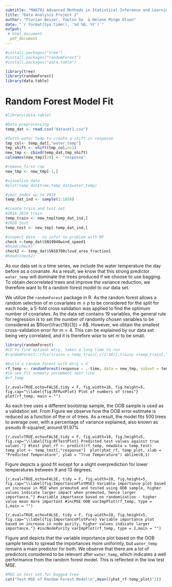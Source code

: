 ```yaml
---
subtitle: "MA8701 Advanced Methods in Statistical Inference and Learning V2021"
title: "Data Analysis Project 2"
author: "Florian Beiser, Yaolin Ge  & Helene Minge Olsen"
date: "`r format(Sys.time(), '%d %B, %Y')`"
output: 
 # html_document
  pdf_document
---
```

  

```r
#install.packages("tree")
#install.packages("randomForest")
#install.packages("data.table")

library(tree)
library(randomForest)
library(data.table)
```

# Random Forest Model Fit 

```r
#library(data.table)

#Data preprocessing
temp_dat <- read.csv("dataset1.csv")

#fetch water temp to create a shift in response 
tmp_col<- temp_dat[,"water_temp"]
tmp_shift <- shift(tmp_col,n=1)
new_tmp <- cbind(temp_dat,tmp_shift)
colnames(new_tmp)[19] <- "response"

#remove first row
new_tmp <- new_tmp[-1,]

#visualize data
#plot(temp_dat$time,temp_dat$water_temp)

#year index up to 2019
temp_dat_ind <- sample(1:1858)

#create train and test set
#2016-2019 train
temp_train <- new_tmp[temp_dat_ind,]
#2020 test
temp_test <- new_tmp[-temp_dat_ind,]

#inspect data - no info? no problem with RF
check <-temp_dat$SN19940wind_speed1
#head(check)
check2 <- temp_dat$SN18700cloud_area_fraction1
#head(check2)
```
As our data set is a time series, we include the water temperature the day before as a covariate. As a result, we know that this strong predictor `water_temp` will dominate the trees produced if we choose to use bagging. To obtain decorrelated trees and improve the variance reduction, we therefore want to fit a random forest model to our data set. 

We utilize the `randomForest` package in R. As the random forest allows a random selection of $m$ covariates $m \leq p$ to be considered for the split for each node, a 5-fold cross validation was applied to find the optimum number of covariates. As the data set contains 19 variables, the general rule for regression is to set the number of randomly chosen variables to be considered as $floor(\frac{19}{3}) = 6$. However, we obtain the smallest cross-validation error for $m=4$. This can be explained by our data set being very correlated, and it is therefore wise to set $m$ to be small. 

```r
library(randomForest)
#CV to find optimal mtry, takes a long time to run 
#randomForest::rfcv(trainx = temp_train[,c(2:18)],trainy =temp_train[,"response"])

#build a random forest with mtry = 4 
rf_temp <- randomForest(response ~ .-time, data = new_tmp, subset = temp_dat_ind, mtry =4, importance= TRUE)
#to see fit summary uncomment next line
#rf_temp

```

```{r,eval=TRUE,echo=FALSE,tidy = F, fig.width=10, fig.height=5, fig.cap="\\label{fig:RFRunPlot} Plot of numbers of trees"}
plot(rf_temp, main = "")
```

As each tree uses a different bootstrap sample, the OOB sample is used as a validation set. From Figure \ref{fig:RFRunPlot} we observe how the OOB error estimate is reduced as a function of the nr of trees. As a result, the model fits 500 trees to average over, with a percentage of variance explained, also known as pseudo R-squared, around 91.97$\%$

```{r,eval=TRUE,echo=FALSE,tidy = F, fig.width=10, fig.height=5, fig.cap="\\label{fig:RFTestPlot} Predicted test values against true values."}
#test
yhat_rf <- predict(rf_temp, newdata = temp_test)
temp_plot <- temp_test[,"response"] 
plot(yhat_rf, temp_plot, xlab = "Predicted Temperature", ylab = "True Temperature")
abline(0,1)
```

Figure \ref{fig:RFTestPlot} depicts a good fit except for a slight overprediction for lower temperatures between 9 and 13 degrees. 

```{r,eval=TRUE,echo=FALSE, tidy = F, fig.width=10, fig.height=5, fig.cap="\\label{fig:ImportancePlotMSE} Variable importance plot based on increase in MSE when premuted and tested using OOB sample, higher values indicate larger impact when premuted, hence larger importance."}
#variable importance based on randomization - higher value mean more important
#incMSE OOB
varImpPlot(rf_temp, type = 1,main = "")
```

```{r,eval=TRUE,echo=FALSE, tidy = F, fig.width=10, fig.height=5, fig.cap="\\label{fig:ImportancePlotPure} Variable importance plot based on increase in node purity, higher values indicate larger importance."}
#incNodePurity
varImpPlot(rf_temp, type = 2,main = "")
```


Figure \ref{fig:ImportancePlotMSE} and \ref{fig:ImportancePlotPure} depicts that the variable importance plot based on the OOB sample tends to spread the importances more uniformly, but `water_temp` remains a main predictor for both. We observe that there are a lot of predictors considered to be relevant after `water_temp`, which indicates a well performance from the random forest model. This is reflected in the low test MSE.

```r
#MSE on test set for bagged tree
cat("Test MSE of Random Forest Model\n",mean((yhat_rf-temp_plot)^2))
```
